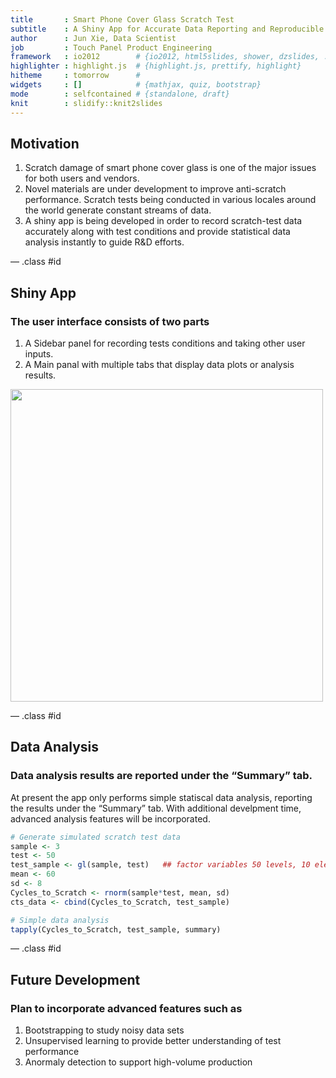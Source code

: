 ```yaml
---
title       : Smart Phone Cover Glass Scratch Test
subtitle    : A Shiny App for Accurate Data Reporting and Reproducible Statistical Analysis
author      : Jun Xie, Data Scientist
job         : Touch Panel Product Engineering
framework   : io2012        # {io2012, html5slides, shower, dzslides, ...}
highlighter : highlight.js  # {highlight.js, prettify, highlight}
hitheme     : tomorrow      # 
widgets     : []            # {mathjax, quiz, bootstrap}
mode        : selfcontained # {standalone, draft}
knit        : slidify::knit2slides
---
```


## Motivation

1. Scratch damage of smart phone cover glass is one of the major issues for both users and vendors. 
2. Novel materials are under development to improve anti-scratch performance. Scratch tests being conducted in various locales around the world generate constant streams of data. 
3. A shiny app is being developed in order to record scratch-test data accurately along with test conditions and provide statistical data analysis instantly to guide R&D efforts. 

--- .class #id 

## Shiny App
### The user interface consists of two parts 

1. A Sidebar panel for recording tests conditions and taking other user inputs. 
2. A Main panal with multiple tabs that display data plots or analysis results.


<img src = "scratchtest_app_small.jpg" width=500>

--- .class #id

## Data Analysis
### Data analysis results are reported under the "Summary" tab.

At present the app only performs simple statiscal data analysis, reporting the results under the "Summary" tab. With additional develpment time, advanced analysis features will be incorporated.

```r
# Generate simulated scratch test data
sample <- 3
test <- 50
test_sample <- gl(sample, test)   ## factor variables 50 levels, 10 elements
mean <- 60
sd <- 8
Cycles_to_Scratch <- rnorm(sample*test, mean, sd)
cts_data <- cbind(Cycles_to_Scratch, test_sample)

# Simple data analysis
tapply(Cycles_to_Scratch, test_sample, summary)
```

--- .class #id

## Future Development
### Plan to incorporate advanced features such as

1. Bootstrapping to study noisy data sets
2. Unsupervised learning to provide better understanding of test performance
3. Anormaly detection to support high-volume production
